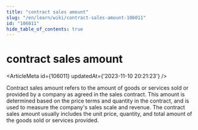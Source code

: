 ```yaml
---
title: "contract sales amount"
slug: "/en/learn/wiki/contract-sales-amount-106011"
id: "106011"
hide_table_of_contents: true
---
```



# contract sales amount

<ArticleMeta id={106011} updatedAt={'2023-11-10 20:21:23'} />
<div className='border-solid border-b border-t-0 my-4 border-[var(--ifm-color-gray-300)]' />

Contract sales amount refers to the amount of goods or services sold or provided by a company as agreed in the sales contract. This amount is determined based on the price terms and quantity in the contract, and is used to measure the company's sales scale and revenue. The contract sales amount usually includes the unit price, quantity, and total amount of the goods sold or services provided.
